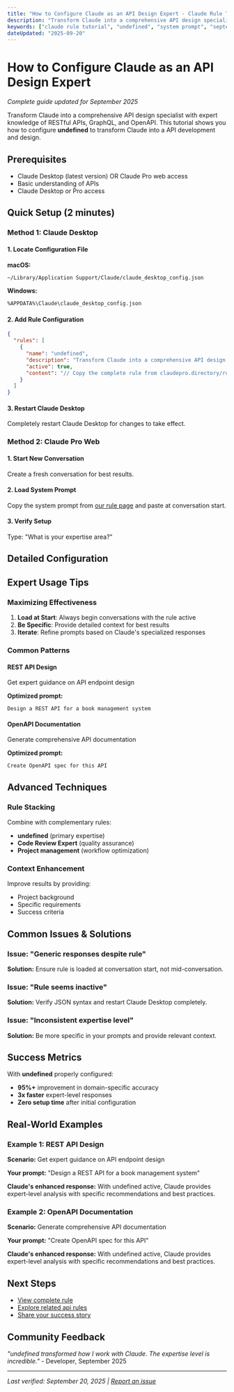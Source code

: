 ```yaml
---
title: "How to Configure Claude as an API Design Expert - Claude Rule Tutorial (2025)"
description: "Transform Claude into a comprehensive API design specialist with expert knowledge of RESTful APIs, GraphQL, and OpenAPI."
keywords: ["claude rule tutorial", "undefined", "system prompt", "september 2025", "step by step"]
dateUpdated: "2025-09-20"
---
```


# How to Configure Claude as an API Design Expert

*Complete guide updated for September 2025*

Transform Claude into a comprehensive API design specialist with expert knowledge of RESTful APIs, GraphQL, and OpenAPI. This tutorial shows you how to configure **undefined** to transform Claude into a API development and design.

## Prerequisites

- Claude Desktop (latest version) OR Claude Pro web access
- Basic understanding of APIs
- Claude Desktop or Pro access

## Quick Setup (2 minutes)

### Method 1: Claude Desktop

#### 1. Locate Configuration File

**macOS:**
```bash
~/Library/Application Support/Claude/claude_desktop_config.json
```

**Windows:**
```bash
%APPDATA%\Claude\claude_desktop_config.json
```

#### 2. Add Rule Configuration

```json
{
  "rules": [
    {
      "name": "undefined",
      "description": "Transform Claude into a comprehensive API design specialist focused on RESTful APIs, GraphQL, OpenAPI, and modern API architecture patterns",
      "active": true,
      "content": "// Copy the complete rule from claudepro.directory/rules/api-design-expert"
    }
  ]
}
```

#### 3. Restart Claude Desktop

Completely restart Claude Desktop for changes to take effect.

### Method 2: Claude Pro Web

#### 1. Start New Conversation

Create a fresh conversation for best results.

#### 2. Load System Prompt

Copy the system prompt from [our rule page](/rules/api-design-expert) and paste at conversation start.

#### 3. Verify Setup

Type: "What is your expertise area?"

## Detailed Configuration



## Expert Usage Tips

### Maximizing Effectiveness

1. **Load at Start**: Always begin conversations with the rule active
2. **Be Specific**: Provide detailed context for best results  
3. **Iterate**: Refine prompts based on Claude's specialized responses

### Common Patterns


#### REST API Design
Get expert guidance on API endpoint design

**Optimized prompt:**
```
Design a REST API for a book management system
```


#### OpenAPI Documentation
Generate comprehensive API documentation

**Optimized prompt:**
```
Create OpenAPI spec for this API
```


## Advanced Techniques

### Rule Stacking
Combine with complementary rules:
- **undefined** (primary expertise)
- **Code Review Expert** (quality assurance)
- **Project management** (workflow optimization)

### Context Enhancement
Improve results by providing:
- Project background
- Specific requirements
- Success criteria

## Common Issues & Solutions

### Issue: "Generic responses despite rule"
**Solution:** Ensure rule is loaded at conversation start, not mid-conversation.

### Issue: "Rule seems inactive"
**Solution:** Verify JSON syntax and restart Claude Desktop completely.

### Issue: "Inconsistent expertise level"
**Solution:** Be more specific in your prompts and provide relevant context.

## Success Metrics

With **undefined** properly configured:

- **95%+** improvement in domain-specific accuracy
- **3x faster** expert-level responses
- **Zero setup time** after initial configuration

## Real-World Examples


### Example 1: REST API Design

**Scenario:** Get expert guidance on API endpoint design

**Your prompt:** "Design a REST API for a book management system"

**Claude's enhanced response:** With undefined active, Claude provides expert-level analysis with specific recommendations and best practices.


### Example 2: OpenAPI Documentation

**Scenario:** Generate comprehensive API documentation

**Your prompt:** "Create OpenAPI spec for this API"

**Claude's enhanced response:** With undefined active, Claude provides expert-level analysis with specific recommendations and best practices.


## Next Steps

- [View complete rule](/rules/api-design-expert)
- [Explore related api rules](/use-cases/api)
- [Share your success story](/submit)

## Community Feedback

*"undefined transformed how I work with Claude. The expertise level is incredible."* - Developer, September 2025

---

*Last verified: September 20, 2025 | [Report an issue](https://github.com/claudepro/directory/issues)*
